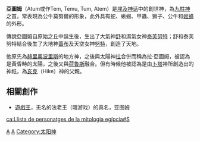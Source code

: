 {{unreferenced|time=2012-6-2}} 
{{otheruses|subject=一位[[古埃及|古埃及]][[神祇|神祇]]|other=一位虛構的動漫人物|武藤遊戲#.E9.97.87.E9.81.8A.E6.88.B2|闇遊戲}}
{{Infobox deity|type=Egyptian
| image       = Atum.svg
| caption     = 亚图姆
| Hiro        = <hiero>t:U15-A40</hiero>
| name        = 亚图姆
| god_of      = 创世神
| cult_center = [[赫里奥波里斯|赫里奥波里斯]] 
| siblings    = 
| consort     = {{le|Iusaaset}}或{{le|Nebethetepet}}
| children    = [[泰芙努特|泰芙努特]]、[[舒_(埃及神祇)|舒]]
}}
'''亞圖姆'''（Atum或作Tem, Temu, Tum, Atem）是[[埃及神话|埃及神话]]中的創世神，為[[九柱神|九柱神]]之首。常表現為公牛莫努爾的形象，此外具有蛇、蜥蜴、甲蟲、狮子、公牛和[[姬蜂|姬蜂]]的外形。

傳說亞圖姆自原始之丘中誕生後，生出了大氣神[[舒_(埃及神祇)|舒]]和濕氣女神[[泰芙努特|泰芙努特]]；舒和泰芙努特結合後生了大地神[[蓋布|蓋布]]及天空女神[[努特|努特]]，創造了天地。

他原先為[[赫里奥波里斯|赫里奥波里斯]]的地方神，之後與太陽神[[拉_(埃及神祇)|拉]]合併而稱為拉·亞圖姆，被認為是黃昏時的太陽，之後又與[[荷魯斯|荷魯斯]]融合。但有時候他被認為是由[[卜塔|卜塔]]神所創造出的神祇，為[[亥克|亥克]]（Hike）神的父親。

==相關創作==
*[[遊戲王|遊戲王]]，无名的法老王（暗游戏）的真名，亚图姆

{{埃及神話}}

{{Authority control}}
[[Category:埃及神祇|A]]
[[Category:九柱神|A]]
[[Category:太阳神|Category:太阳神]]

[[ca:Llista_de_personatges_de_la_mitologia_egípcia#S|ca:Llista de personatges de la mitologia egípcia#S]]
